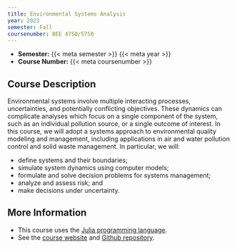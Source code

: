```yaml
---
title: Environmental Systems Analysis
year: 2023
semester: Fall
coursenumber: BEE 4750/5750
---
```


- **Semester:** {{< meta semester >}} {{< meta year >}}
- **Course Number:** {{< meta coursenumber >}}

## Course Description

Environmental systems involve multiple interacting processes, uncertainties, and potentially conflicting objectives. These dynamics can complicate analyses which focus on a single component of the system, such as an individual pollution source, or a single outcome of interest. In this course, we will adopt a systems approach to environmental quality modeling and management, including applications in air and water pollution control and solid waste management. In particular, we will:

* define systems and their boundaries;
* simulate system dynamics using computer models;
* formulate and solve decision problems for systems management;
* analyze and assess risk; and
* make decisions under uncertainty.

## More Information

- This course uses the [Julia programming language](https://julialang.org).
- See the [course website](https://bee4750.viveks.me/fall2023) and [Github repository](https://github.com/BEE4750/fall2023).